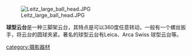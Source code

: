 {{expand|time=2014-06-20T14:55:26+00:00}}
{{unreferenced|time=2014-06-20T14:55:26+00:00}}
[[File:Leitz_large_ball_head.JPG|thumb]]

'''球型云台'''是一种三脚架云台，其特点是可以360度任意转动，一般有一个螺丝扳手，将云台的圆球夹紧。著名的球型云台有Leica、Arca Swiss 球型云台等。





[[category:摄影器材|category:摄影器材]]